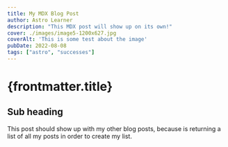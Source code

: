 ```yaml
---
title: My MDX Blog Post
author: Astro Learner
description: "This MDX post will show up on its own!"
cover: ./images/image5-1200x627.jpg
coverAlt: 'This is some test about the image'
pubDate: 2022-08-08
tags: ["astro", "successes"]
---
```


# {frontmatter.title}

## Sub heading

This post should show up with my other blog posts, because is returning a list of all my posts in order to create my list.